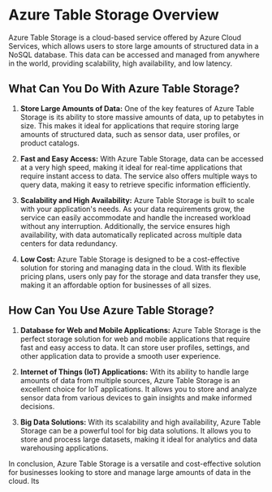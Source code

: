

# Azure Table Storage Overview

Azure Table Storage is a cloud-based service offered by Azure Cloud Services, which allows users to store large amounts of structured data in a NoSQL database. This data can be accessed and managed from anywhere in the world, providing scalability, high availability, and low latency.

## What Can You Do With Azure Table Storage?

1. **Store Large Amounts of Data:** One of the key features of Azure Table Storage is its ability to store massive amounts of data, up to petabytes in size. This makes it ideal for applications that require storing large amounts of structured data, such as sensor data, user profiles, or product catalogs.

2. **Fast and Easy Access:** With Azure Table Storage, data can be accessed at a very high speed, making it ideal for real-time applications that require instant access to data. The service also offers multiple ways to query data, making it easy to retrieve specific information efficiently.

3. **Scalability and High Availability:** Azure Table Storage is built to scale with your application's needs. As your data requirements grow, the service can easily accommodate and handle the increased workload without any interruption. Additionally, the service ensures high availability, with data automatically replicated across multiple data centers for data redundancy.

4. **Low Cost:** Azure Table Storage is designed to be a cost-effective solution for storing and managing data in the cloud. With its flexible pricing plans, users only pay for the storage and data transfer they use, making it an affordable option for businesses of all sizes.

## How Can You Use Azure Table Storage?

1. **Database for Web and Mobile Applications:** Azure Table Storage is the perfect storage solution for web and mobile applications that require fast and easy access to data. It can store user profiles, settings, and other application data to provide a smooth user experience.

2. **Internet of Things (IoT) Applications:** With its ability to handle large amounts of data from multiple sources, Azure Table Storage is an excellent choice for IoT applications. It allows you to store and analyze sensor data from various devices to gain insights and make informed decisions.

3. **Big Data Solutions:** With its scalability and high availability, Azure Table Storage can be a powerful tool for big data solutions. It allows you to store and process large datasets, making it ideal for analytics and data warehousing applications.

In conclusion, Azure Table Storage is a versatile and cost-effective solution for businesses looking to store and manage large amounts of data in the cloud. Its